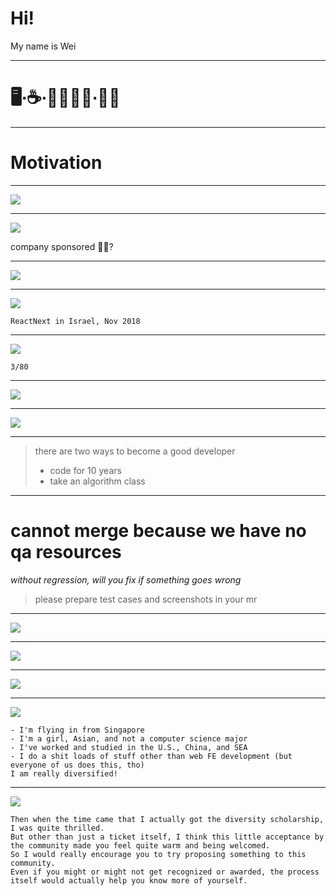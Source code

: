 
# Hi!

My name is Wei

---

# 🖥∙️☕️∙👩🏻‍🌾🤞∙🧗🏻‍

---

# Motivation

---

![](http://projectchangeonelife.org/catshelter/wp-content/uploads/2018/03/sponsor_me_banner_2018.gif)

---



![](http://projectchangeonelife.org/catshelter/wp-content/uploads/2018/03/sponsor_me_banner_2018.gif)

company sponsored 🧗🏻‍?

---

![](https://storage.googleapis.com/wf-blogs-engineering-media/2018/05/react-finland-2018-1-1024x655.jpg)

---

![](https://survivejs.com/22396f0b55e860aabcf990b455241263.jpg)

```notes
ReactNext in Israel, Nov 2018
```
---

![](https://lh3.googleusercontent.com/B67dq0WiPYyDS7ao4dBlE9a4ffdgLlWvpsuYgAjj9dnUP8bbv5Ezwqm0m-RfOJwSW2gfkO1D3JIUq5iV5bvVm2YGku8sSdrcm9874iYodP7vYRmAZIOgsvgku0fU_AaIXVfPSUsA_KSJ5X6mLn5FL2YL14ixyS60rwpaJEpkbIk7JM0EgVHu5rKFed9BrAVeFqHyQDwlMsizUTfTMnPD9WhPWsPEl_TkWnOhnmecGqpbfaz0fGDoGoKcNAbmJifnmXec44x_e18bf-13DUaJR576c7gMW0ezlZ6imIz_depc-x-ddEGSb8xaA8XIpaxNWvGnVposB3BwyedZogE2pNyYbdlYpoPEhwtdGqZgxVsT0g4CnKkWiIrJsPF7iobmVqz5Fnzb8yJBLNHz8RJ8ilOJlzvALPNlt61it0ishpF-UEWNA_qlcNk2bmAexbAaSKSm6ywOTFZfPUJSKlyEB7o2cd1xf9V-LN5EiE2p9EHH14NQ3SOSyne2hiT0KjMhrW8iSJzoO1Es3S6R46XzecFfvXfeKqDi8OYNEQNIDsNQ-NQm1c7f5PXevazCVWu6Bf-K9L7phTTtBNqeVi3LADQ2oNFaDO-mr9qFVxEaVZ6r7M1lU_Az7zTEBDfklRs=w930-h1122-no)

```notes
3/80
```
---

![](https://media3.giphy.com/media/7sThmP82L5v20/giphy.gif)

---

![](https://lh3.googleusercontent.com/TFjv_rxYYiHpRP4QsmWEDtjmOcHIhwPJlYkgkRtGzrjYT8fN1OzuwjVBbGpjP5aErNAicdRuO4RBrUzTgRtWd_vIo5VTBFT4qJQ-VLx-lOrDe3Pn-GjeYi8K2Jyqa2are2Q2KhubjDvYtXrNITK7ny8331pRUHx7t_x2xkzAAj0Thg7j0Z5NyqyMvCmvd5b_2o0zU8uFq6uObYfwBsAYDU1xKiPgH9MJvNDMx8V2Rst4WJbZRkltiFB3l6OttjUfmKW9uBobqX89sGCyrt_WUkr_blf5JWN5ipqW57rAXzEGW4CWCKYgRqZGNBwoVA0d4Tbw_tsNhRxUGzH1LEFKyEKm1lbZVtIPivY4cOXw3mcwpCabg9fV9Z36TksMgvzwwy9MKe-8LHv1_JWGiv91SIS3QzKkTA7zEaFtKtMO_u4-HNETC82uGwpz8KE9iexBNcZCC-JHKpikwU92ZwHvZxff21DqS3snocuHx2vaoYLbYevpq1vbJl4w2dJQICIQWYBxBpO8Vg2h__mdX5uvQdpLp1AgNxRsaMF5x182dumXuNOb-MI7SlDTXf3hIZWGkOefU00dgBHn0iOUXa0nhaL7mk02v-4Jyt0G1If-G5ZpHPA-32mLs1EIzZe58eA=w1231-h1278-no)

---

> there are two ways to become a good developer
> - code for 10 years
> - take an algorithm class

---

# cannot merge because we have no qa resources

_without regression, will you fix if something goes wrong_

> please prepare test cases and screenshots in your mr

---

![](https://media1.giphy.com/media/XPdR7H122vZ1C/giphy.gif)

---

![](https://cdn.dribbble.com/users/700730/screenshots/2171778/evilsquid.png)


---

![](https://lh3.googleusercontent.com/6MtMZjAU0ixM4SlDt1iLL_0Kp47TRIY0vtb0_XIuXz7CsjxnMDiKiZZudhg1vHCHnZBPthf2UFNps7zSjdQKoeugQkXbQMiGXdgwtDHj78c94wPufmTatgIR2ISE2nxM6gbjsb8F7-Me3hfYnsmKKNKyg3KtrFbtDi1C_9pJnkBTbji_xBiFeAKjzKo4pgxAlguZZqP2eWly7DpPntXYRezx_0JVRRoU8XN91i0RqDj5GbcGzrn3HaoZLsnkgMQwwPwsKSxP1RnYkYuRFzykKo5pfaRzE_5M2mxdJP1d_Albz4flGC-yLvuDChpNr5CxrN2yHWydWdaQGK3iRM_2Pw0UqT0cOIVRXHBLX0e7ykmxcsrmAkqOn5LWYPirkkUDkQnflUYeLBZ0n4fDD3CaqY6Sh7GhiE42GIU5g9SBWD2B7c8jUoOjZnJe86gMvMpuBvd_qrx-oXEiq9mxAipAaDCLX7NYaAlU33jVWfvfdMly__vZ7ZpuaeTCkJCNBLdDVKtzTyoihjzZksjwDoNYIPnxr2jGmoIpm1QI1LgY-3L5ppMifsZMWkwFRYHaim-Mxr7PUY8RcCvgmN3evfaS_8B5SzPuwdVnwi9ICg6OcyMnZZvw6ROBJcTCFVOenFA=w1798-h1634-no)


---

![](https://lh3.googleusercontent.com/nQf6lwJbJX7I2Du0essX8iY6nivEfLycirNyL9xcbCq6nkR1IXMOhBOs8c3ZWfxRyqx7_L1A21AA0-3AlBx3afdbAbItFAldw1iQAUko4ys0qIgZfmXTSCwJNlPggC1OzIZS-GeeT-xgGuMOaaf_yhGuDCkG-oHqccYHY23N8-zxooXt8DJa-hNjEdUbW-P0dq-gkNalUK-kOUJiBKqkQKC2HO9O-TPih081dEofrjQiTmqA8gf22cHTbstQGEFR6JK2oGIScnayDxbrVu14vr0WeXAK5hYs6ImaOo7dvdsvNzTHmvnkyC7C__pmZ5XRP31reQdViWeFA0Qk8B1fsSnxG3mrZOPUTJHLtScjqawQd4TU3De30gU4qRLAe5PUdYn9sz46HvpbvvOYcUkdldFIp87wIk31Vwoah4IWsGMKX920lzjTL1jnvYiPzqs_O8KRyxV6-0TIYaw6H_LVkWsZ_egt78wrBkVz7QQv4oCHiz3tHmhbrP_mbjqug5uiU_-UlN7jOS4Xod3Z8MRgsI35tZ6K_t7yy783b8xciSS-0Lp0tbptW-QCcGjBaUldpcLhqx0K7031ZM1_I1WOhj6Wk7bBkP0BJ1izz9RY_htXCgPNeEkSFeGWy5ePnJw=w2114-h262-no)

```notes
- I'm flying in from Singapore
- I'm a girl, Asian, and not a computer science major
- I've worked and studied in the U.S., China, and SEA
- I do a shit loads of stuff other than web FE development (but everyone of us does this, tho)
I am really diversified!
```
---

![](https://lh3.googleusercontent.com/SIil7y3d51at2kle2PpCHHYc5J89ICoDyNGXdjE9drP-xQUTchvyPVGmeM7tjq5RmOihtBo1T1iNNXhr3et_pdGxYfUOydZcgImdmEjyxvo1UXlFJ35jjqNx2hoqSHiSeJxQHpjJHlrlqYPr-6hdddW03fkJnitPocI5HMzKAaFm4JEkBJZmhlWPmCbzP4ikJpe6wN4X_-zwfBO1qeotaTJqTpNNv01JcT6LK8Kv9ENwKYGI_sCRRWzd8LTQSw8Yf4RK_CtGpdhhSADgPUyP3XYUbjdUzXpYm6Ij4V0Y9VM_rM7l8B4GlAYx3qX0mjnyQKuzNSUaHUSTPTzZXZH-5S25flsTqQunnUnnSUKOiAONDlu4WGmJYOyHN-lyxkO4w-Ni_vw-fZF3KKsnuWZYJVww3B7oHBBh9eyT4gK0GCbzQXnfbozBTGKLszHqVUe7tSScVHKT05BvaJ9uwdjtBb1RuFKa7GV7PmLHQUcU2RYqfVIoMxy4aUdQq_n3cHAQL9JK8SqfL5kPhTuljvoNe7WszY7zPsgSRaKa0rQBmgc6F2ewEiw9YTfqa_hlQmabg41ZnPQTW3aQPyWn6VCgzSiHwoDq582kXnLfwn919C-6EO7s-BfFDgOx4fmwgUY=w1034-h654-no)

```notes
Then when the time came that I actually got the diversity scholarship, I was quite thrilled.
But other than just a ticket itself, I think this little acceptance by the community made you feel quite warm and being welcomed.
So I would really encourage you to try proposing something to this community.
Even if you might or might not get recognized or awarded, the process itself would actually help you know more of yourself.
```
